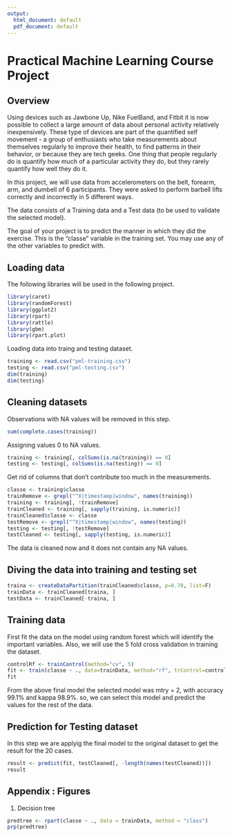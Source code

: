 ```yaml
---
output:
  html_document: default
  pdf_document: default
---
```

Practical Machine Learning Course Project
============================================

## Overview

Using devices such as Jawbone Up, Nike FuelBand, and Fitbit it is now possible to collect a large amount of data about personal activity relatively inexpensively. These type of devices are part of the quantified self movement - a group of enthusiasts who take measurements about themselves regularly to improve their health, to find patterns in their behavior, or because they are tech geeks. One thing that people regularly do is quantify how much of a particular activity they do, but they rarely quantify how well they do it.

In this project, we will use data from accelerometers on the belt, forearm, arm, and dumbell of 6 participants. They were asked to perform barbell lifts correctly and incorrectly in 5 different ways.

The data consists of a Training data and a Test data (to be used to validate the selected model).

The goal of your project is to predict the manner in which they did the exercise. This is the “classe” variable in the training set. You may use any of the other variables to predict with.

## Loading data

The following libraries will be used in the following project.

````r
library(caret)
library(randomForest)
library(ggplot2)
library(rpart)
library(rattle)
library(gbm)
library(rpart.plot)
````

Loading data into traing and testing dataset.

````r
training <- read.csv("pml-training.csv")
testing <- read.csv("pml-testing.csv")
dim(training)
dim(testing)
````

## Cleaning datasets

Observations with NA values will be removed in this step.

````r
sum(complete.cases(training))
````

Assigning values 0 to NA values.

```r
training <- training[, colSums(is.na(training)) == 0] 
testing <- testing[, colSums(is.na(testing)) == 0] 
``` 

Get rid of columns that don't contribute too much in the measurements.

````r
classe <- training$classe
trainRemove <- grepl("^X|timestamp|window", names(training))
training <- training[, !trainRemove]
trainCleaned <- training[, sapply(training, is.numeric)]
trainCleaned$classe <- classe
testRemove <- grepl("^X|timestamp|window", names(testing))
testing <- testing[, !testRemove]
testCleaned <- testing[, sapply(testing, is.numeric)]
````

The data is cleaned now and it does not contain any  NA values.

## Diving the data into training and testing set

````r
traina <- createDataPartition(trainCleaned$classe, p=0.70, list=F)
trainData <- trainCleaned[traina, ]
testData <- trainCleaned[-traina, ]
````

## Training data

First fit the data on the model using random forest which will identify the important variables. Also, we will use the 5 fold cross validation in training the dataset.

````r
controlRf <- trainControl(method="cv", 5)
fit <- train(classe ~ ., data=trainData, method="rf", trControl=controlRf, ntree=250)
fit
````

From the above final model the selected model was mtry = 2, with accuracy 99.1% and kappa 98.9%. so, we can select this model and predict the values for the rest of the data.

## Prediction for Testing dataset

In this step we are applyig the final model to the original dataset to get the result for the 20 cases.

````r
result <- predict(fit, testCleaned[, -length(names(testCleaned))])
result
````

## Appendix : Figures

1) Decision tree 

````r
predtree <- rpart(classe ~ ., data = trainData, method = "class")
prp(predtree)
````